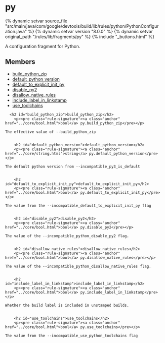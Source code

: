 <html devsite>
<head>
  <meta name="project_path" value="/_project.yaml">
  <meta name="book_path" value="/versions/8.0.0/_book.yaml">
</head>
<body>

<h1 class="page-title" id="modules.py">py</h1>

{% dynamic setvar source_file "src/main/java/com/google/devtools/build/lib/rules/python/PythonConfiguration.java" %}
{% dynamic setvar version "8.0.0" %}
{% dynamic setvar original_path "/rules/lib/fragments/py" %}
{% include "_buttons.html" %}
<!-- {% raw %} -->

A configuration fragment for Python.

<h2>Members</h2>
<ul>
    <li>
    <a href="#build_python_zip">build_python_zip</a>
  </li>
      <li>
    <a href="#default_python_version">default_python_version</a>
  </li>
      <li>
    <a href="#default_to_explicit_init_py">default_to_explicit_init_py</a>
  </li>
      <li>
    <a href="#disable_py2">disable_py2</a>
  </li>
      <li>
    <a href="#disallow_native_rules">disallow_native_rules</a>
  </li>
      <li>
    <a href="#include_label_in_linkstamp">include_label_in_linkstamp</a>
  </li>
      <li>
    <a href="#use_toolchains">use_toolchains</a>
  </li>
  </ul>

      <h2 id="build_python_zip">build_python_zip</h2>
        <p><pre class="rule-signature"><a class="anchor" href="../core/bool.html">bool</a> py.build_python_zip</pre></p>

    The effective value of --build_python_zip


        <h2 id="default_python_version">default_python_version</h2>
        <p><pre class="rule-signature"><a class="anchor" href="../core/string.html">string</a> py.default_python_version</pre></p>

    The default python version from --incompatible_py3_is_default


        <h2 id="default_to_explicit_init_py">default_to_explicit_init_py</h2>
        <p><pre class="rule-signature"><a class="anchor" href="../core/bool.html">bool</a> py.default_to_explicit_init_py</pre></p>

    The value from the --incompatible_default_to_explicit_init_py flag


        <h2 id="disable_py2">disable_py2</h2>
        <p><pre class="rule-signature"><a class="anchor" href="../core/bool.html">bool</a> py.disable_py2</pre></p>

    The value of the --incompatible_python_disable_py2 flag.


        <h2 id="disallow_native_rules">disallow_native_rules</h2>
        <p><pre class="rule-signature"><a class="anchor" href="../core/bool.html">bool</a> py.disallow_native_rules</pre></p>

    The value of the --incompatible_python_disallow_native_rules flag.


        <h2 id="include_label_in_linkstamp">include_label_in_linkstamp</h2>
        <p><pre class="rule-signature"><a class="anchor" href="../core/bool.html">bool</a> py.include_label_in_linkstamp</pre></p>

    Whether the build label is included in unstamped builds.


        <h2 id="use_toolchains">use_toolchains</h2>
        <p><pre class="rule-signature"><a class="anchor" href="../core/bool.html">bool</a> py.use_toolchains</pre></p>

    The value from the --incompatible_use_python_toolchains flag



</body>
</html>

<!-- {% endraw %} -->
